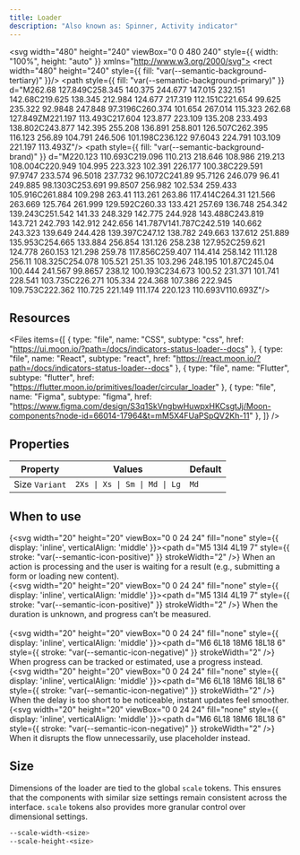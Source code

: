 ```yaml
---
title: Loader
description: "Also known as: Spinner, Activity indicator"
---
```


<svg width="480" height="240" viewBox="0 0 480 240" style={{ width: "100%", height: "auto" }} xmlns="http://www.w3.org/2000/svg">
<rect width="480" height="240" style={{ fill: "var(--semantic-background-tertiary)" }}/>
<path style={{ fill: "var(--semantic-background-primary)" }} d="M262.68 127.849C258.345 140.375 244.677 147.015 232.151 142.68C219.625 138.345 212.984 124.677 217.319 112.151C221.654 99.625 235.322 92.9848 247.848 97.3196C260.374 101.654 267.014 115.323 262.68 127.849ZM221.197 113.493C217.604 123.877 223.109 135.208 233.493 138.802C243.877 142.395 255.208 136.891 258.801 126.507C262.395 116.123 256.89 104.791 246.506 101.198C236.122 97.6043 224.791 103.109 221.197 113.493Z"/>
<path style={{ fill: "var(--semantic-background-brand)" }} d="M220.123 110.693C219.096 110.213 218.646 108.986 219.213 108.004C220.949 104.995 223.323 102.391 226.177 100.38C229.591 97.9747 233.574 96.5018 237.732 96.1072C241.89 95.7126 246.079 96.41 249.885 98.1303C253.691 99.8507 256.982 102.534 259.433 105.916C261.884 109.298 263.41 113.261 263.86 117.414C264.31 121.566 263.669 125.764 261.999 129.592C260.33 133.421 257.69 136.748 254.342 139.243C251.542 141.33 248.329 142.775 244.928 143.488C243.819 143.721 242.793 142.912 242.656 141.787V141.787C242.519 140.662 243.323 139.649 244.428 139.397C247.12 138.782 249.663 137.612 251.889 135.953C254.665 133.884 256.854 131.126 258.238 127.952C259.621 124.778 260.153 121.298 259.78 117.856C259.407 114.414 258.142 111.128 256.11 108.325C254.078 105.521 251.35 103.296 248.195 101.87C245.04 100.444 241.567 99.8657 238.12 100.193C234.673 100.52 231.371 101.741 228.541 103.735C226.271 105.334 224.368 107.386 222.945 109.753C222.362 110.725 221.149 111.174 220.123 110.693V110.693Z"/>
</svg>

## Resources

<Files
  items={[
    {
      type: "file",
      name: "CSS",
      subtype: "css",
      href: "https://ui.moon.io/?path=/docs/indicators-status-loader--docs"
    },
    {
      type: "file",
      name: "React",
      subtype: "react",
      href: "https://react.moon.io/?path=/docs/indicators-status-loader--docs"
    },
    {
      type: "file",
      name: "Flutter",
      subtype: "flutter",
      href: "https://flutter.moon.io/primitives/loader/circular_loader"
    },
    {
      type: "file",
      name: "Figma",
      subtype: "figma",
      href: "https://www.figma.com/design/S3q1SkVngbwHuwpxHKCsgtJj/Moon-components?node-id=66014-17964&t=mM5X4FUaPSpQV2Kh-11"
    },
  ]}
/>

## Properties

| **Property**                        | **Values**                                                      | **Default**
|-----------------------------------  |-----------------------------------------------------------------| -----------------------------------------------
| Size `Variant`                      | `2Xs \| Xs \| Sm \| Md \| Lg`                                   | `Md`

## When to use

{<svg width="20" height="20" viewBox="0 0 24 24" fill="none" style={{ display: 'inline', verticalAlign: 'middle' }}><path d="M5 13l4 4L19 7" style={{ stroke: "var(--semantic-icon-positive)" }} strokeWidth="2" /></svg>} When an action is processing and the user is waiting for a result (e.g., submitting a form or loading new content). <br/>
{<svg width="20" height="20" viewBox="0 0 24 24" fill="none" style={{ display: 'inline', verticalAlign: 'middle' }}><path d="M5 13l4 4L19 7" style={{ stroke: "var(--semantic-icon-positive)" }} strokeWidth="2" /></svg>} When the duration is unknown, and progress can’t be measured. <br/><br/>
{<svg width="20" height="20" viewBox="0 0 24 24" fill="none" style={{ display: 'inline', verticalAlign: 'middle' }}><path d="M6 6L18 18M6 18L18 6" style={{ stroke: "var(--semantic-icon-negative)" }} strokeWidth="2" /></svg>} When progress can be tracked or estimated, use a progress instead. <br/>
{<svg width="20" height="20" viewBox="0 0 24 24" fill="none" style={{ display: 'inline', verticalAlign: 'middle' }}><path d="M6 6L18 18M6 18L18 6" style={{ stroke: "var(--semantic-icon-negative)" }} strokeWidth="2" /></svg>} When the delay is too short to be noticeable, instant updates feel smoother. <br/>
{<svg width="20" height="20" viewBox="0 0 24 24" fill="none" style={{ display: 'inline', verticalAlign: 'middle' }}><path d="M6 6L18 18M6 18L18 6" style={{ stroke: "var(--semantic-icon-negative)" }} strokeWidth="2" /></svg>} When it disrupts the flow unnecessarily, use placeholder instead. <br/>

## Size

Dimensions of the loader are tied to the global `scale` tokens. This ensures that the components with similar size settings remain consistent across the interface. `scale` tokens also provides more granular control over dimensional settings.

```css:scale.css showLineNumbers
--scale-width-<size>
--scale-height-<size>
```
